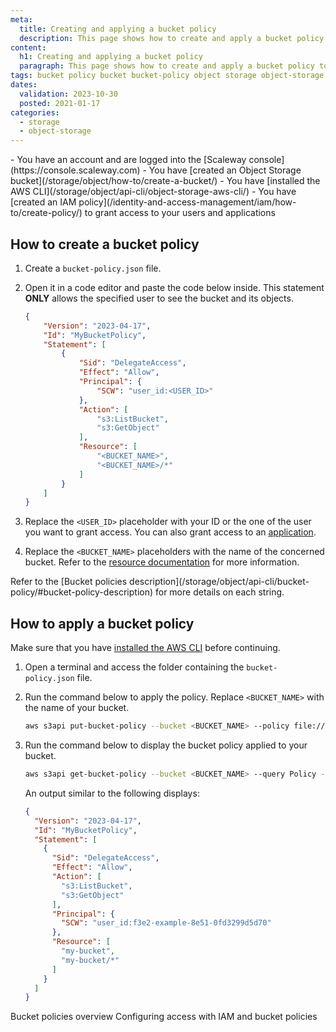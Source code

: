```yaml
---
meta:
  title: Creating and applying a bucket policy
  description: This page shows how to create and apply a bucket policy to a specific bucket using the Scaleway CLI
content:
  h1: Creating and applying a bucket policy
  paragraph: This page shows how to create and apply a bucket policy to a specific bucket using the Scaleway CLI
tags: bucket policy bucket bucket-policy object storage object-storage s3
dates:
  validation: 2023-10-30
  posted: 2021-01-17
categories:
  - storage
  - object-storage
---
```


<Macro id="storage-bucket-policy" />

<Macro id="iam-requirements" />

<Message type="requirement">
  - You have an account and are logged into the [Scaleway console](https://console.scaleway.com)
  - You have [created an Object Storage bucket](/storage/object/how-to/create-a-bucket/)
  - You have [installed the AWS CLI](/storage/object/api-cli/object-storage-aws-cli/)
  - You have [created an IAM policy](/identity-and-access-management/iam/how-to/create-policy/) to grant access to your users and applications
</Message>

## How to create a bucket policy

1. Create a `bucket-policy.json` file.

2. Open it in a code editor and paste the code below inside. This statement **ONLY** allows the specified user to see the bucket and its objects.
    ```json
    {
        "Version": "2023-04-17",
        "Id": "MyBucketPolicy",
        "Statement": [
            {
                "Sid": "DelegateAccess",
                "Effect": "Allow",
                "Principal": {
                    "SCW": "user_id:<USER_ID>"
                },
                "Action": [
                    "s3:ListBucket",
                    "s3:GetObject"
                ],
                "Resource": [
                    "<BUCKET_NAME>",
                    "<BUCKET_NAME>/*"
                ]
            }
        ]
    }
    ```
3. Replace the `<USER_ID>` placeholder with your ID or the one of the user you want to grant access. You can also grant access to an [application](/storage/object/api-cli/bucket-policy/#principal).
4. Replace the `<BUCKET_NAME>` placeholders with the name of the concerned bucket. Refer to the [resource documentation](/storage/object/api-cli/bucket-policy/#resource) for more information.

<Message type="note">
Refer to the [Bucket policies description](/storage/object/api-cli/bucket-policy/#bucket-policy-description) for more details on each string.
</Message>

## How to apply a bucket policy

Make sure that you have [installed the AWS CLI](/storage/object/api-cli/object-storage-aws-cli/) before continuing.

1. Open a terminal and access the folder containing the `bucket-policy.json` file.

2. Run the command below to apply the policy. Replace `<BUCKET_NAME>` with the name of your bucket.
    ```sh
    aws s3api put-bucket-policy --bucket <BUCKET_NAME> --policy file://bucket-policy.json
    ```
    <Macro id="important-bucket-policy" />
3. Run the command below to display the bucket policy applied to your bucket.
    ```sh
    aws s3api get-bucket-policy --bucket <BUCKET_NAME> --query Policy --output text | jq
    ```
    An output similar to the following displays:
    ```json
    {
      "Version": "2023-04-17",
      "Id": "MyBucketPolicy",
      "Statement": [
        {
          "Sid": "DelegateAccess",
          "Effect": "Allow",
          "Action": [
            "s3:ListBucket",
            "s3:GetObject"
          ],
          "Principal": {
            "SCW": "user_id:f3e2-example-8e51-0fd3299d5d70"
          },
          "Resource": [
            "my-bucket",
            "my-bucket/*"
          ]
        }
      ]
    }
    ```

<Navigation title="See Also">
  <PreviousButton to="/storage/object/api-cli/bucket-policy">Bucket policies overview</PreviousButton>
  <NextButton to="/storage/object/api-cli/combining-iam-and-object-storage">Configuring access with IAM and bucket policies</NextButton>
</Navigation>
